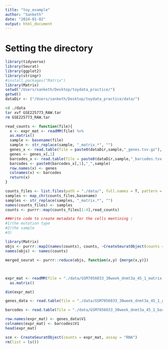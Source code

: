 ```yaml
---
title: "toy_example"
author: "Sanketh"
date: "2024-01-02"
output: html_document
---
```


# Setting the directory 

```r
library(tidyverse)
library(Seurat)
library(ggplot2)
library(stringr)
#install.packages("Matrix")
library(Matrix)
setwd("/Users/sanketh/Desktop/toydata_practice/")
getwd()
dataDir <- ("/Users/sanketh/Desktop/toydata_practice/data/")
```

```bash
cd ./data
tar xvf GSE225773_RAW.tar
rm GSE225773_RAW.tar
```

```r
read_counts <- function(file){
  x <- expr_mat <- readMM(file) %>%
  as.matrix()
  sample <- basename(file)
  sample <- str_replace(sample, "_matrix.*", "")
  genes_x <- read.table(file = paste0(dataDir,sample,"_genes.tsv.gz"), header = F, sep = "\t")
  genes <- genes_x[,1]
  barcodes_x <- read.table(file = paste0(dataDir,sample,"_barcodes.tsv.gz"), header = F, sep = "\t")
  barcodes <- paste0(barcodes_x[,1],"_",sample)
  row.names(x) <- genes
  colnames(x) <- barcodes 
  return(x)
}
```

```r
counts_files <- list.files(path = "./data/", full.names = T, pattern = "*.mtx.gz")
samples <- map_chr(counts_files,basename)
samples <- str_replace(samples, "_matrix.*", "")
names(counts_files) <- samples
counts <- purrr::map(counts_files[1:4],read_counts)
```

```r
##Write code to create metadata for the cells mentining : 
#1)the mutation type 
#2)the sample 
#3) 
```

```r
library(Matrix)
objs <- purrr::map2(names(counts), counts, ~CreateSeuratObject(counts = .y))
names(objs) <- names(counts)
```

```r
merged_seurat <- purrr::reduce(objs, function(x,y) {merge(x,y)})
```


##
```r

```






```r
expr_mat <- readMM(file = "./data/GSM7056033_30week_dnmt3a_45_1_matrix.mtx.gz") %>%
  as.matrix()

dim(expr_mat)
```

```r
genes_data <- read.table(file = "./data/GSM7056033_30week_dnmt3a_45_1_genes.tsv.gz", header = F, sep = "\t")
```

```r
barcodes <- read.table(file = "./data/GSM7056033_30week_dnmt3a_45_1_barcodes.tsv.gz", header = F, sep = "\t")
```

```r
row.names(expr_mat) <- genes_data$V1
colnames(expr_mat) <- barcodes$V1
head(expr_mat)
```

```r
sce <- CreateSeuratObject(counts = expr_mat, assay = "RNA")
rm(list = ls())
```

